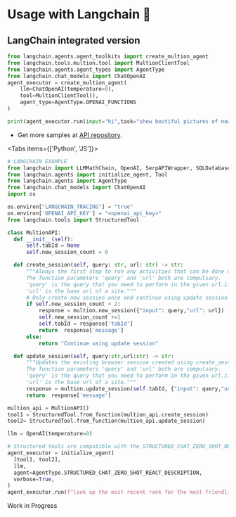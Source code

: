 # Usage with Langchain 🦜️


 

## LangChain integrated version
```python copy 
from langchain.agents.agent_toolkits import create_multion_agent
from langchain.tools.multion.tool import MultionClientTool
from langchain.agents.agent_types import AgentType
from langchain.chat_models import ChatOpenAI
agent_executor = create_multion_agent(
    llm=ChatOpenAI(temperature=0),
    tool=MultionClientTool(),
    agent_type=AgentType.OPENAI_FUNCTIONS
)

print(agent_executor.run(input="hi",task="show beutiful pictures of new york",url="www.google.com"))
```
- Get more samples at [API repository](https://github.com/MULTI-ON/api).


<Tabs items={['Python', 'JS']}>
  <Tab>
  ```python copy
  # LANGCHAIN EXAMPLE
from langchain import LLMMathChain, OpenAI, SerpAPIWrapper, SQLDatabase, SQLDatabaseChain
from langchain.agents import initialize_agent, Tool
from langchain.agents import AgentType
from langchain.chat_models import ChatOpenAI
import os

os.environ["LANGCHAIN_TRACING"] = "true"
os.environ['OPENAI_API_KEY'] = "<openai_api_key>"
from langchain.tools import StructuredTool

class MultionAPI:
    def __init__(self):
        self.tabId = None
        self.new_session_count = 0

    def create_session(self, query: str, url: str) -> str:
        """Always the first step to run any activities that can be done using browser.
        The function parameters 'query' and 'url' both are compulsary.
        'query' is the query that you need to perform in the given url.if there is no 'query'set it as open.
        'url' is the base url of a site."""
        # Only create new session once and continue using update session
        if self.new_session_count < 2:
            response = multion.new_session({"input": query,"url": url})
            self.new_session_count +=1
            self.tabId = response['tabId']
            return  response['message']
        else:
            return "Continue using update session"

    def update_session(self, query:str,url:str) -> str:
        """Updates the existing browser session created using create_session with given action and url, used consequently to handle browser activitites after creating one session of browser.
        The function parameters 'query' and 'url' both are compulsary.
        'query' is the query that you need to perform in the given url.if there is no 'query'set it as open.
        'url' is the base url of a site."""
        response = multion.update_session(self.tabId, {"input": query,"url": url})
        return  response['message']
  ```
  ``` python copy 
  multion_api = MultionAPI()
tool1 = StructuredTool.from_function(multion_api.create_session)
tool2= StructuredTool.from_function(multion_api.update_session)

llm = OpenAI(temperature=0)

# Structured tools are compatible with the STRUCTURED_CHAT_ZERO_SHOT_REACT_DESCRIPTION agent type.
agent_executor = initialize_agent(
    [tool1, tool2],
    llm,
    agent=AgentType.STRUCTURED_CHAT_ZERO_SHOT_REACT_DESCRIPTION,
    verbose=True,
)
agent_executor.run(f"look up the most recent rank for the most friendliest city in america")
  ```
  </Tab>
  <Tab>Work in Progress</Tab>
</Tabs>



